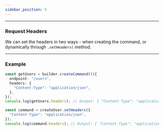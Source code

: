 ```yaml
---
sidebar_position: 5
---
```


---

### Request Headers

We can set the headers in two ways - when creating the command, or dynamically through `.setHeaders(` method.

---

### Example

```ts
const getUsers = builder.createCommand()({
  endpoint: "/users",
  headers: {
    "Content-Type": "application/json",
  },
});
console.log(getUsers.headers); // Output: { "Content-Type": "application/json" }
```

```ts
const command = createUser.setHeaders({
  "Content-Type": "application/json",
});
console.log(command.headers); // Output: { "Content-Type": "application/json" }
```
